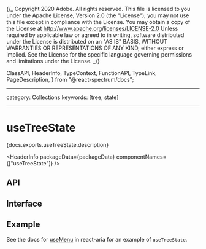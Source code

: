 {/_ Copyright 2020 Adobe. All rights reserved.
This file is licensed to you under the Apache License, Version 2.0 (the "License");
you may not use this file except in compliance with the License. You may obtain a copy
of the License at http://www.apache.org/licenses/LICENSE-2.0
Unless required by applicable law or agreed to in writing, software distributed under
the License is distributed on an "AS IS" BASIS, WITHOUT WARRANTIES OR REPRESENTATIONS
OF ANY KIND, either express or implied. See the License for the specific language
governing permissions and limitations under the License. _/}


  ClassAPI,
  HeaderInfo,
  TypeContext,
  FunctionAPI,
  TypeLink,
  PageDescription,
} from "@react-spectrum/docs";

---

category: Collections
keywords: [tree, state]

---

# useTreeState

<PageDescription>{docs.exports.useTreeState.description}</PageDescription>

<HeaderInfo packageData={packageData} componentNames={["useTreeState"]} />

## API

<FunctionAPI function={docs.exports.useTreeState} links={docs.links} />

## Interface

<ClassAPI
  links={docs.links}
  class={docs.links[docs.exports.useTreeState.return.base.id]}
/>

## Example

See the docs for [useMenu](/react-aria/useMenu.html) in react-aria for an example of `useTreeState`.
